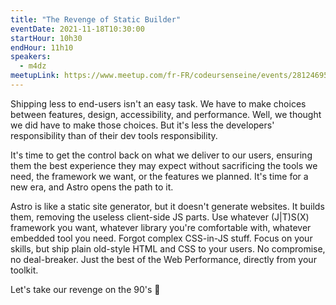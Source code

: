 ```yaml
---
title: "The Revenge of Static Builder"
eventDate: 2021-11-18T10:30:00
startHour: 10h30
endHour: 11h10
speakers:
  - m4dz
meetupLink: https://www.meetup.com/fr-FR/codeursenseine/events/281246952/
---
```


Shipping less to end-users isn't an easy task. We have to make choices between features, design, accessibility, and performance. Well, we thought we did have to make those choices. But it's less the developers' responsibility than of their dev tools responsibility.

It's time to get the control back on what we deliver to our users, ensuring them the best experience they may expect without sacrificing the tools we need, the framework we want, or the features we planned. It's time for a new era, and Astro opens the path to it.

Astro is like a static site generator, but it doesn't generate websites. It builds them, removing the useless client-side JS parts. Use whatever (J|T)S(X) framework you want, whatever library you're comfortable with, whatever embedded tool you need. Forgot complex CSS-in-JS stuff. Focus on your skills, but ship plain old-style HTML and CSS to your users. No compromise, no deal-breaker. Just the best of the Web Performance, directly from your toolkit.

Let's take our revenge on the 90's 🚀
